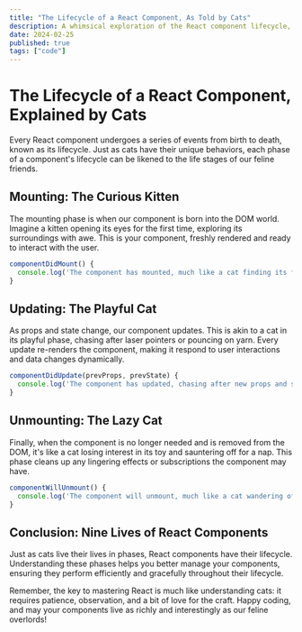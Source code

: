 ```yaml
---
title: "The Lifecycle of a React Component, As Told by Cats"
description: A whimsical exploration of the React component lifecycle, with each stage humorously explained through the behavior of cats. Perfect for developers looking to understand lifecycle methods in a more relatable and entertaining way.
date: 2024-02-25
published: true
tags: ["code"]
---
```


# The Lifecycle of a React Component, Explained by Cats

Every React component undergoes a series of events from birth to death, known as its lifecycle. Just as cats have their unique behaviors, each phase of a component's lifecycle can be likened to the life stages of our feline friends.

## Mounting: The Curious Kitten

The mounting phase is when our component is born into the DOM world. Imagine a kitten opening its eyes for the first time, exploring its surroundings with awe. This is your component, freshly rendered and ready to interact with the user.

```jsx
componentDidMount() {
  console.log('The component has mounted, much like a cat finding its favorite sunny spot.');
}
```

## Updating: The Playful Cat

As props and state change, our component updates. This is akin to a cat in its playful phase, chasing after laser pointers or pouncing on yarn. Every update re-renders the component, making it respond to user interactions and data changes dynamically.

```jsx
componentDidUpdate(prevProps, prevState) {
  console.log('The component has updated, chasing after new props and state like a cat after a laser dot.');
}
```

## Unmounting: The Lazy Cat

Finally, when the component is no longer needed and is removed from the DOM, it's like a cat losing interest in its toy and sauntering off for a nap. This phase cleans up any lingering effects or subscriptions the component may have.

```jsx
componentWillUnmount() {
  console.log('The component will unmount, much like a cat wandering off to find a quiet place to rest.');
}
```

## Conclusion: Nine Lives of React Components

Just as cats live their lives in phases, React components have their lifecycle. Understanding these phases helps you better manage your components, ensuring they perform efficiently and gracefully throughout their lifecycle.

Remember, the key to mastering React is much like understanding cats: it requires patience, observation, and a bit of love for the craft. Happy coding, and may your components live as richly and interestingly as our feline overlords!
